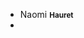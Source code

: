 
<FullScreenVideo orientation="portrait" name="me" />
  <ul style={{
    position: 'absolute',
    bottom: '60px',
    left: '50%',
    transform: 'translateX(-50%)',
    zIndex: 2,
    display: 'flex',
    flexDirection: 'column',
    alignItems: 'center',
    listStyle: 'none',
    textShadow: "blue 0px 0 0.5em",
  }}>
  <Appear>
    <li>Naomi <small><b style={{textTransform: 'uppercase'}}>Hauret</b></small></li>
    <li> <Translate id="whoAmI.role" values={{experience: 3}} /></li>
  </Appear>
</ul>
